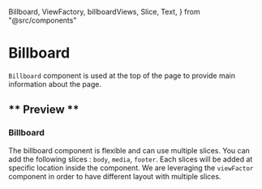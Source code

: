   Billboard,
  ViewFactory,
  billboardViews,
  Slice,
  Text,
} from "@src/components"

<Meta title="Components/Billboard" component={Billboard} />

# Billboard

`Billboard` component is used at the top of the page to provide main information about the page.

## ** Preview **

### Billboard

The billboard component is flexible and can use multiple slices. You can add the following slices : `body`, `media`, `footer`. Each slices will be added at specific location inside the component. We are leveraging the `viewFactor` component in order to have different layout with multiple slices.

<Canvas>
  <Story name="Billboard example">
    <Billboard headline="Get started with Chakra UI" caption="CHAKRA UI">
      <ViewFactory type="alpha" views={billboardViews} />
    </Billboard>
  </Story>
</Canvas>

<ArgsTable of={Billboard} />
